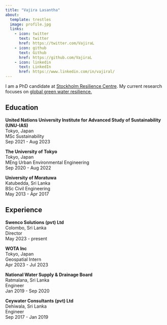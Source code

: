 ```yaml
---
title: "Vajira Lasantha"
about:
  template: trestles
  image: profile.jpg
  links:
    - icon: twitter
      text: twitter
      href: https://twitter.com/VajiraL
    - icon: github
      text: Github
      href: https://github.com/VajiraL
    - icon: linkedin
      text: LinkedIn
      href: https://www.linkedin.com/in/vajiral/
---
```


I am a PhD candidate at [Stockholm Resilience Centre](http://www.stockholmresilience.org). My current research focuses on [global green water resilience.](https://www.waterresilience.earth)

## Education

**United Nations University Institute for Advanced Study of Sustainability (UNU-IAS)**<br>
Tokyo, Japan<br>
MSc Sustainability<br>
Sep 2021 - Aug 2023

**The University of Tokyo**<br>
Tokyo, Japan<br>
MEng Urban Environmental Engineering<br>
Sep 2020 - Aug 2022

**University of Moratuwa**<br>
Katubedda, Sri Lanka<br>
BSc Civil Engineering<br>
May 2013 - Apr 2017

## Experience

**Swenco Solutions (pvt) Ltd**<br>
Colombo, Sri Lanka<br>
Director<br>
May 2023 - present

**WOTA Inc**<br>
Tokyo, Japan<br>
Geospatial Intern<br>
Apr 2023 - Jul 2023

**National Water Supply & Drainage Board**<br>
Ratmalana, Sri Lanka<br>
Engineer<br>
Jan 2019 - Sep 2020

**Ceywater Consultants (pvt) Ltd**<br>
Dehiwala, Sri Lanka<br>
Engineer<br>
Sep 2017 - Jan 2019